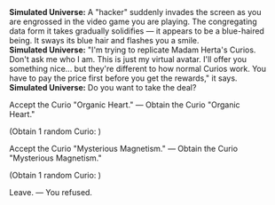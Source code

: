 {{Dialogue Start}}
:'''Simulated Universe:''' A "hacker" suddenly invades the screen as you are engrossed in the video game you are playing. The congregating data form it takes gradually solidifies &mdash; it appears to be a blue-haired being. It sways its blue hair and flashes you a smile.
:'''Simulated Universe:''' "I'm trying to replicate Madam Herta's Curios. Don't ask me who I am. This is just my virtual avatar. I'll offer you something nice... but they're different to how normal Curios work. You have to pay the price first before you get the rewards," it says.
:'''Simulated Universe:''' Do you want to take the deal?
:{{DIcon|Star}} Accept the Curio "Organic Heart." &mdash; Obtain the Curio "Organic Heart."
:;(Obtain 1 random Curio&colon; {{Item|"Organic Heart"|20|type=Curio}})
:{{DIcon|Star}} Accept the Curio "Mysterious Magnetism." &mdash; Obtain the Curio "Mysterious Magnetism."
:;(Obtain 1 random Curio&colon; {{Item|Mysterious Magnetism|20|type=Curio}})
:{{DIcon|Star}} Leave. &mdash; You refused.
{{Dialogue End}}